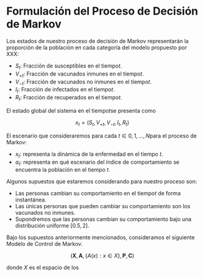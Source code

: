 # Formulación del Proceso de Decisión de Markov

Los estados de nuestro proceso de decisión de Markov representarán la proporción de la población en cada categoría del modelo propuesto por XXX:

-   $S_{t}$: Fracción de susceptibles en el tiempo$t$.
-   $V_{+t}$: Fracción de vacunados inmunes en el tiempo$t$.
-   $V_{-t}$: Fracción de vacunados no inmunes en el tiempo$t$.
-   $I_{t}$: Fracción de infectados en el tiempo$t$.
-   $R_{t}$: Fracción de recuperados en el tiempo$t$.

El estado global del sistema en el tiempo$t$se presenta como

$$
x_{t} = (S_{t}, V_{+t}, V_{-t}, I_{t}, R_{t})
$$

El escenario que consideraremos para cada $t \in {0,1,\dots, N}$para el proceso de Markov:

-    $x_{t}$: representa la dinámica de la enfermedad en el tiempo $t$.
-    $a_{t}$: representa en qué escenario del índice de comportamiento se encuentra la población en el tiempo $t$.

Algunos supuestos que estaremos considerando para nuestro proceso son:

-   Las personas cambian su comportamiento en el tiempo$t$ de forma instantánea.
-   Las únicas personas que pueden cambiar su comportamiento son los vacunados no inmunes.
-   Supondremos que las personas cambian su comportamiento bajo una distribución uniforme $[0.5, 2]$.

Bajo los supuestos anteriormente mencionados, consideramos el siguiente Modelo de Control de Markov.

$$
(\mathbf{X}, \mathbf{A}, \{A(x): x \in X\}, \mathbf{P}, \mathbf{C})
$$

donde $X$ es el espacio de los
